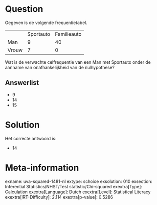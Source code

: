 Question
========

Gegeven is de volgende frequentietabel.

  ------- ----------- -------------
          Sportauto   Familieauto
  Man     9           40
  Vrouw   7           0
  ------- ----------- -------------

Wat is de verwachte celfrequentie van een Man met Sportauto onder de
aanname van onafhankelijkheid van de nulhypothese?

Answerlist
----------

* 9
* 14
* 15

Solution
========

Het correcte antwoord is: 

* 14

Meta-information
================
exname: uva-squared-1481-nl
extype: schoice
exsolution: 010
exsection: Inferential Statistics/NHST/Test statistic/Chi-squared
exextra[Type]: Calculation
exextra[Language]: Dutch
exextra[Level]: Statistical Literacy
exextra[IRT-Difficulty]: 2.114
exextra[p-value]: 0.5286
